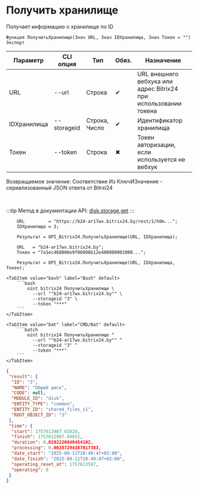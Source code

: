 ﻿---
sidebar_position: 3
description: Получить хранилище и другие функции для работы с Bitrix24 в Открытом пакете интеграций - бесплатной open-source библиотеке интеграций для 1С:Предприятие 8, OneScript и CLI
keywords: [1C, 1С, 1С:Предприятие, 1С:Предприятие 8.3, API, Интеграция, Сервисы, Обмен, OneScript, CLI, Bitrix24]
---


# Получить хранилище
 Получает информацию о хранилище по ID



`Функция ПолучитьХранилище(Знач URL, Знач IDХранилища, Знач Токен = "") Экспорт`

  | Параметр | CLI опция | Тип | Обяз. | Назначение |
  |-|-|-|-|-|
  | URL | --url | Строка | &#x2714; | URL внешнего вебхука или адрес Bitrix24 при использовании токена |
  | IDХранилища | --storageid | Строка, Число | &#x2714; | Идентификатор хранилища |
  | Токен | --token | Строка | &#x2716; | Токен авторизации, если используется не вебхук |

  
  Возвращаемое значение:   Соответствие Из КлючИЗначение - сериализованный JSON ответа от Bitrxi24

<br/>

:::tip
Метод в документации API: [disk.storage.get](https://dev.1c-bitrix.ru/rest_help/disk/storage/disk_storage_get.php)
:::
<br/>



```bsl title="Пример использования для 1С:Предприятие/OneScript"
    URL         = "https://b24-ar17wx.bitrix24.by/rest/1/h0m...";
    IDХранилища = 3;

    Результат = OPI_Bitrix24.ПолучитьХранилище(URL, IDХранилища);

    URL   = "b24-ar17wx.bitrix24.by";
    Токен = "7a1ec468006e9f06006b12e400000001000...";

    Результат = OPI_Bitrix24.ПолучитьХранилище(URL, IDХранилища, Токен);
```
    

 <Tabs>
  
    <TabItem value="bash" label="Bash" default>
        ```bash
            oint bitrix24 ПолучитьХранилище \
              --url ""b24-ar17wx.bitrix24.by"" \
              --storageid "3" \
              --token "***"
        ```
    </TabItem>
  
    <TabItem value="bat" label="CMD/Bat" default>
        ```batch
            oint bitrix24 ПолучитьХранилище ^
              --url ""b24-ar17wx.bitrix24.by"" ^
              --storageid "3" ^
              --token "***"
        ```
    </TabItem>
</Tabs>


```json title="Результат"
{
 "result": {
  "ID": "3",
  "NAME": "Общий диск",
  "CODE": null,
  "MODULE_ID": "disk",
  "ENTITY_TYPE": "common",
  "ENTITY_ID": "shared_files_s1",
  "ROOT_OBJECT_ID": "3"
 },
 "time": {
  "start": 1757612987.02028,
  "finish": 1757612987.04851,
  "duration": 0.0282220840454102,
  "processing": 0.00287294387817383,
  "date_start": "2025-09-11T20:49:47+03:00",
  "date_finish": "2025-09-11T20:49:47+03:00",
  "operating_reset_at": 1757613587,
  "operating": 0
 }
}
```
